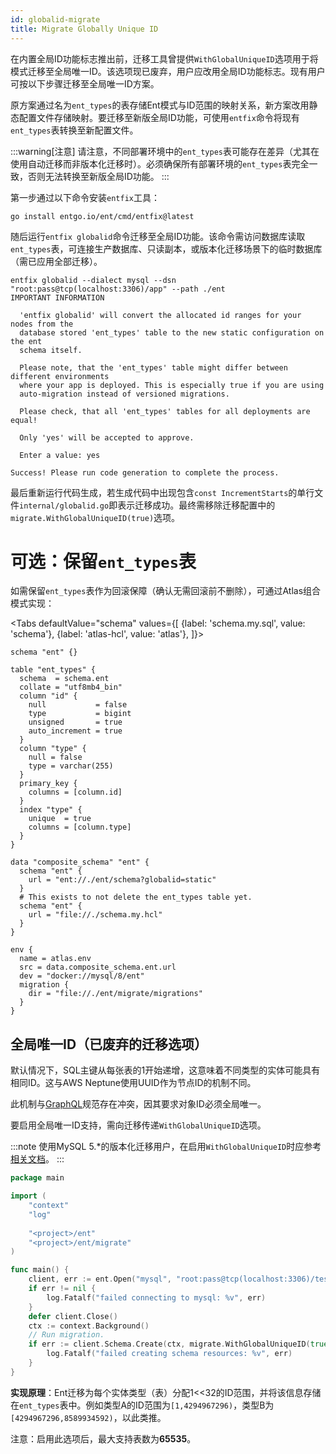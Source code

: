 ```yaml
---
id: globalid-migrate
title: Migrate Globally Unique ID
---
```



在内置全局ID功能标志推出前，迁移工具曾提供`WithGlobalUniqueID`选项用于将模式迁移至全局唯一ID。该选项现已废弃，用户应改用全局ID功能标志。现有用户可按以下步骤迁移至全局唯一ID方案。

原方案通过名为`ent_types`的表存储Ent模式与ID范围的映射关系，新方案改用静态配置文件存储映射。要迁移至新版全局ID功能，可使用`entfix`命令将现有`ent_types`表转换至新配置文件。

:::warning[注意]
请注意，不同部署环境中的`ent_types`表可能存在差异（尤其在使用自动迁移而非版本化迁移时）。必须确保所有部署环境的`ent_types`表完全一致，否则无法转换至新版全局ID功能。
:::

第一步通过以下命令安装`entfix`工具：

```shell
go install entgo.io/ent/cmd/entfix@latest
```

随后运行`entfix globalid`命令迁移至全局ID功能。该命令需访问数据库读取`ent_types`表，可连接生产数据库、只读副本，或版本化迁移场景下的临时数据库（需已应用全部迁移）。

```shell
entfix globalid --dialect mysql --dsn "root:pass@tcp(localhost:3306)/app" --path ./ent
IMPORTANT INFORMATION

  'entfix globalid' will convert the allocated id ranges for your nodes from the 
  database stored 'ent_types' table to the new static configuration on the ent 
  schema itself.

  Please note, that the 'ent_types' table might differ between different environments 
  where your app is deployed. This is especially true if you are using 
  auto-migration instead of versioned migrations.

  Please check, that all 'ent_types' tables for all deployments are equal!

  Only 'yes' will be accepted to approve.

  Enter a value: yes

Success! Please run code generation to complete the process.
```

最后重新运行代码生成，若生成代码中出现包含`const IncrementStarts`的单行文件`internal/globalid.go`即表示迁移成功。最终需移除迁移配置中的`migrate.WithGlobalUniqueID(true)`选项。

# 可选：保留`ent_types`表

如需保留`ent_types`表作为回滚保障（确认无需回滚前不删除），可通过Atlas组合模式实现：

<Tabs
defaultValue="schema"
values={[
{label: 'schema.my.sql', value: 'schema'},
{label: 'atlas-hcl', value: 'atlas'},
]}>
<TabItem value="schema">

```hcl
schema "ent" {}

table "ent_types" {
  schema  = schema.ent
  collate = "utf8mb4_bin"
  column "id" {
    null           = false
    type           = bigint
    unsigned       = true
    auto_increment = true
  }
  column "type" {
    null = false
    type = varchar(255)
  }
  primary_key {
    columns = [column.id]
  }
  index "type" {
    unique  = true
    columns = [column.type]
  }
}
```

```hcl
data "composite_schema" "ent" {
  schema "ent" {
    url = "ent://./ent/schema?globalid=static"
  }
  # This exists to not delete the ent_types table yet.
  schema "ent" {
    url = "file://./schema.my.hcl"
  }
}

env {
  name = atlas.env
  src = data.composite_schema.ent.url
  dev = "docker://mysql/8/ent"
  migration {
    dir = "file://./ent/migrate/migrations"
  }
}
```

## 全局唯一ID（已废弃的迁移选项）

默认情况下，SQL主键从每张表的1开始递增，这意味着不同类型的实体可能具有相同ID。这与AWS Neptune使用UUID作为节点ID的机制不同。

此机制与[GraphQL](https://graphql.org/learn/schema/#scalar-types)规范存在冲突，因其要求对象ID必须全局唯一。

要启用全局唯一ID支持，需向迁移传递`WithGlobalUniqueID`选项。

:::note
使用MySQL 5.*的版本化迁移用户，在启用`WithGlobalUniqueID`时应参考[相关文档](versioned-migrations.mdx#a-word-on-global-unique-ids)。
:::

```go
package main

import (
	"context"
	"log"
	
	"<project>/ent"
	"<project>/ent/migrate"
)

func main() {
	client, err := ent.Open("mysql", "root:pass@tcp(localhost:3306)/test")
	if err != nil {
		log.Fatalf("failed connecting to mysql: %v", err)
	}
	defer client.Close()
	ctx := context.Background()
	// Run migration.
	if err := client.Schema.Create(ctx, migrate.WithGlobalUniqueID(true)); err != nil {
		log.Fatalf("failed creating schema resources: %v", err)
	}
}
```

**实现原理**：Ent迁移为每个实体类型（表）分配1<<32的ID范围，并将该信息存储在`ent_types`表中。例如类型A的ID范围为`[1,4294967296)`，类型B为`[4294967296,8589934592)`，以此类推。

注意：启用此选项后，最大支持表数为**65535**。